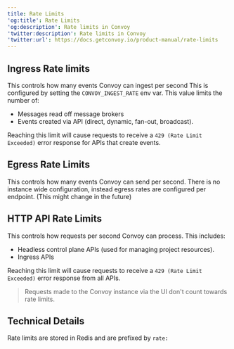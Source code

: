 ```yaml
---
title: Rate Limits
'og:title': Rate Limits
'og:description': Rate limits in Convoy
'twitter:description': Rate limits in Convoy
'twitter:url': https://docs.getconvoy.io/product-manual/rate-limits
---
```


## Ingress Rate limits
This controls how many events Convoy can ingest per second
This is configured by setting the `CONVOY_INGEST_RATE` env var.
This value limits the number of:
- Messages read off message brokers
- Events created via API (direct, dynamic, fan-out, broadcast).

Reaching this limit will cause requests to receive a `429 (Rate Limit Exceeded)` error response for APIs that create events.

## Egress Rate Limits
This controls how many events Convoy can send per second.
There is no instance wide configuration, instead egress rates are configured per endpoint.
(This might change in the future)

## HTTP API Rate Limits
This controls how requests per second Convoy can process.
This includes:
- Headless control plane APIs (used for managing project resources).
- Ingress APIs

Reaching this limit will cause requests to receive a `429 (Rate Limit Exceeded)` error response from all APIs.
> Requests made to the Convoy instance via the UI don't count towards rate limits.

## Technical Details

Rate limits are stored in Redis and are prefixed by `rate:`

